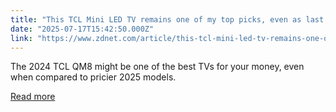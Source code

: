 ```yaml
---
title: "This TCL Mini LED TV remains one of my top picks, even as last year's model"
date: "2025-07-17T15:42:50.000Z"
link: "https://www.zdnet.com/article/this-tcl-mini-led-tv-remains-one-of-my-top-picks-even-as-last-years-model/"
---
```


The 2024 TCL QM8 might be one of the best TVs for your money, even when compared to pricier 2025 models.

[Read more](https://www.zdnet.com/article/this-tcl-mini-led-tv-remains-one-of-my-top-picks-even-as-last-years-model/)
